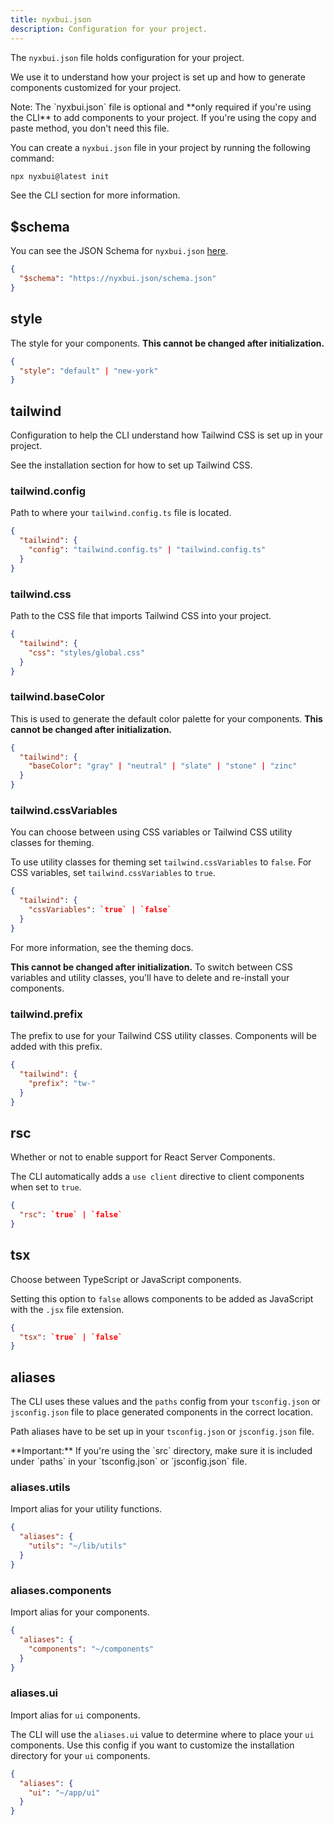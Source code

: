 ```yaml
---
title: nyxbui.json
description: Configuration for your project.
---
```


The `nyxbui.json` file holds configuration for your project.

We use it to understand how your project is set up and how to generate components customized for your project.

<Callout className="mt-6">
  Note: The `nyxbui.json` file is optional and **only required if you're
  using the CLI** to add components to your project. If you're using the copy
  and paste method, you don't need this file.
</Callout>

You can create a `nyxbui.json` file in your project by running the following command:

```bash
npx nyxbui@latest init
```

See the <Link href="/docs/cli">CLI section</Link> for more information.

## $schema

You can see the JSON Schema for `nyxbui.json` [here](https://nyxbui.design/schema.json).

```json title="nyxbui.json"
{
  "$schema": "https://nyxbui.json/schema.json"
}
```

## style

The style for your components. **This cannot be changed after initialization.**

```json title="nyxbui.json"
{
  "style": "default" | "new-york"
}
```

<ComponentPreview 
   name="card-with-form"
   styleSwitch={true}
   button="copy"
   dots={false}
 />

## tailwind

Configuration to help the CLI understand how Tailwind CSS is set up in your project.

See the <Link href="/docs/installation">installation section</Link> for how to set up Tailwind CSS.

### tailwind.config

Path to where your `tailwind.config.ts` file is located.

```json title="nyxbui.json"
{
  "tailwind": {
    "config": "tailwind.config.ts" | "tailwind.config.ts"
  }
}
```

### tailwind.css

Path to the CSS file that imports Tailwind CSS into your project.

```json title="nyxbui.json"
{
  "tailwind": {
    "css": "styles/global.css"
  }
}
```

### tailwind.baseColor

This is used to generate the default color palette for your components. **This cannot be changed after initialization.**

```json title="nyxbui.json"
{
  "tailwind": {
    "baseColor": "gray" | "neutral" | "slate" | "stone" | "zinc"
  }
}
```

### tailwind.cssVariables

You can choose between using CSS variables or Tailwind CSS utility classes for theming.

To use utility classes for theming set `tailwind.cssVariables` to `false`. For CSS variables, set `tailwind.cssVariables` to `true`.

```json title="nyxbui.json"
{
  "tailwind": {
    "cssVariables": `true` | `false`
  }
}
```

For more information, see the <Link href="/docs/theming">theming docs</Link>.

**This cannot be changed after initialization.** To switch between CSS variables and utility classes, you'll have to delete and re-install your components.

### tailwind.prefix

The prefix to use for your Tailwind CSS utility classes. Components will be added with this prefix.

```json title="nyxbui.json"
{
  "tailwind": {
    "prefix": "tw-"
  }
}
```

## rsc

Whether or not to enable support for React Server Components.

The CLI automatically adds a `use client` directive to client components when set to `true`.

```json title="nyxbui.json"
{
  "rsc": `true` | `false`
}
```

## tsx

Choose between TypeScript or JavaScript components.

Setting this option to `false` allows components to be added as JavaScript with the `.jsx` file extension.

```json title="nyxbui.json"
{
  "tsx": `true` | `false`
}
```

## aliases

The CLI uses these values and the `paths` config from your `tsconfig.json` or `jsconfig.json` file to place generated components in the correct location.

Path aliases have to be set up in your `tsconfig.json` or `jsconfig.json` file.

<Callout className="mt-6">
  **Important:** If you're using the `src` directory, make sure it is included
  under `paths` in your `tsconfig.json` or `jsconfig.json` file.
</Callout>

### aliases.utils

Import alias for your utility functions.

```json title="nyxbui.json"
{
  "aliases": {
    "utils": "~/lib/utils"
  }
}
```

### aliases.components

Import alias for your components.

```json title="nyxbui.json"
{
  "aliases": {
    "components": "~/components"
  }
}
```

### aliases.ui

Import alias for `ui` components.

The CLI will use the `aliases.ui` value to determine where to place your `ui` components. Use this config if you want to customize the installation directory for your `ui` components.

```json title="nyxbui.json"
{
  "aliases": {
    "ui": "~/app/ui"
  }
}
```
